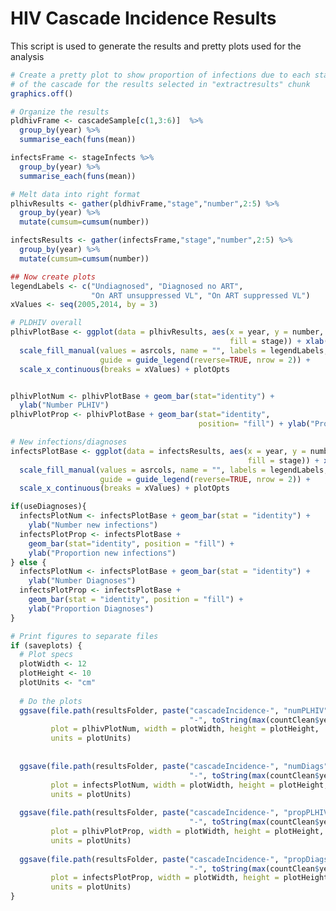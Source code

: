 HIV Cascade Incidence Results
=============================
  
This script is used to generate the results and pretty plots used for the
analysis


```r
# Create a pretty plot to show proportion of infections due to each stage 
# of the cascade for the results selected in "extractresults" chunk
graphics.off()

# Organize the results
pldhivFrame <- cascadeSample[c(1,3:6)]  %>% 
  group_by(year) %>% 
  summarise_each(funs(mean))

infectsFrame <- stageInfects %>% 
  group_by(year) %>% 
  summarise_each(funs(mean)) 

# Melt data into right format 
plhivResults <- gather(pldhivFrame,"stage","number",2:5) %>%
  group_by(year) %>%
  mutate(cumsum=cumsum(number))

infectsResults <- gather(infectsFrame,"stage","number",2:5) %>%
  group_by(year) %>%
  mutate(cumsum=cumsum(number))

## Now create plots 
legendLabels <- c("Undiagnosed", "Diagnosed no ART", 
                  "On ART unsuppressed VL", "On ART suppressed VL")
xValues <- seq(2005,2014, by = 3)

# PLDHIV overall
plhivPlotBase <- ggplot(data = plhivResults, aes(x = year, y = number, 
                                                 fill = stage)) + xlab("Year") + labs(fill = 'Cascade stage') +
  scale_fill_manual(values = asrcols, name = "", labels = legendLabels, 
                    guide = guide_legend(reverse=TRUE, nrow = 2)) +  
  scale_x_continuous(breaks = xValues) + plotOpts 


plhivPlotNum <- plhivPlotBase + geom_bar(stat="identity") + 
  ylab("Number PLHIV") 
plhivPlotProp <- plhivPlotBase + geom_bar(stat="identity", 
                                          position= "fill") + ylab("Proportion PLHIV")

# New infections/diagnoses
infectsPlotBase <- ggplot(data = infectsResults, aes(x = year, y = number, 
                                                     fill = stage)) + xlab("Year") +  labs(fill = 'Cascade stage') +
  scale_fill_manual(values = asrcols, name = "", labels = legendLabels, 
                    guide = guide_legend(reverse=TRUE, nrow = 2)) + 
  scale_x_continuous(breaks = xValues) + plotOpts

if(useDiagnoses){
  infectsPlotNum <- infectsPlotBase + geom_bar(stat = "identity") + 
    ylab("Number new infections")
  infectsPlotProp <- infectsPlotBase + 
    geom_bar(stat="identity", position = "fill") + 
    ylab("Proportion new infections")
} else {
  infectsPlotNum <- infectsPlotBase + geom_bar(stat = "identity") + 
    ylab("Number Diagnoses")
  infectsPlotProp <- infectsPlotBase + 
    geom_bar(stat = "identity", position = "fill") +
    ylab("Proportion Diagnoses") 
}

# Print figures to separate files
if (saveplots) {
  # Plot specs
  plotWidth <- 12
  plotHeight <- 10
  plotUnits <- "cm"
  
  # Do the plots
  ggsave(file.path(resultsFolder, paste("cascadeIncidence-", "numPLHIV", 
                                        "-", toString(max(countClean$year)), ".png",sep ="")),
         plot = plhivPlotNum, width = plotWidth, height = plotHeight, 
         units = plotUnits)
  
  
  ggsave(file.path(resultsFolder, paste("cascadeIncidence-", "numDiags",
                                        "-", toString(max(countClean$year)), ".png",sep ="")), 
         plot = infectsPlotNum, width = plotWidth, height = plotHeight, 
         units = plotUnits)
  
  ggsave(file.path(resultsFolder, paste("cascadeIncidence-", "propPLHIV", 
                                        "-", toString(max(countClean$year)), ".png",sep ="")), 
         plot = plhivPlotProp, width = plotWidth, height = plotHeight, 
         units = plotUnits)
  
  ggsave(file.path(resultsFolder, paste("cascadeIncidence-", "propDiags",
                                        "-", toString(max(countClean$year)), ".png",sep ="")), 
         plot = infectsPlotProp, width = plotWidth, height = plotHeight, 
         units = plotUnits)
}

```

